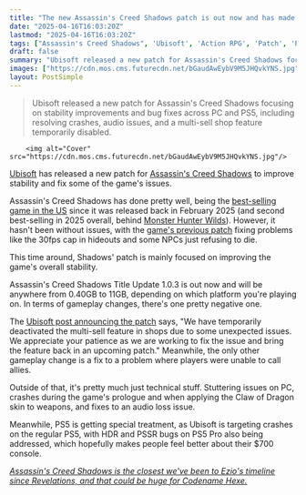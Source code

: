 ```yaml
---
title: "The new Assassin's Creed Shadows patch is out now and has made selling items way more tedious"
date: "2025-04-16T16:03:20Z"
lastmod: "2025-04-16T16:03:20Z"
tags: ["Assassin's Creed Shadows", 'Ubisoft', 'Action RPG', 'Patch', 'PS5', 'PC']
draft: false
summary: "Ubisoft released a new patch for Assassin's Creed Shadows focusing on stability improvements and bug fixes across PC and PS5, including resolving crashes, audio issues, and a multi-sell shop feature temporarily disabled."
images: ["https://cdn.mos.cms.futurecdn.net/bGaudAwEybV9M5JHQvkYNS.jpg"]
layout: PostSimple
---
```

> Ubisoft released a new patch for Assassin's Creed Shadows focusing on stability improvements and bug fixes across PC and PS5, including resolving crashes, audio issues, and a multi-sell shop feature temporarily disabled.


        <img alt="Cover" src="https://cdn.mos.cms.futurecdn.net/bGaudAwEybV9M5JHQvkYNS.jpg"/>
        
[Ubisoft](https://www.gamesradar.com/tag/ubisoft/) has released a new patch for [<u>Assassin's Creed Shadows</u>](https://www.gamesradar.com/assassins-creed-shadows-guide/) to improve stability and fix some of the game's issues.

Assassin's Creed Shadows has done pretty well, being the [<u>best-selling game in the US</u>](https://www.gamesradar.com/games/assassin-s-creed/assassins-creed-shadows-has-been-the-best-selling-game-in-the-us-for-each-of-its-first-3-weeks-on-market/) since it was released back in February 2025 (and second best-selling in 2025 overall, behind [<u>Monster Hunter Wilds</u>](https://www.gamesradar.com/games/monster-hunter/monster-hunter-wilds-guide/)). However, it hasn't been without issues, with the [<u>game's previous patch</u>](https://www.gamesradar.com/games/assassin-s-creed/assassins-creed-shadows-patch-fixes-my-2-biggest-annoyances-tedious-dismantling-and-the-hideout-fps-cap-right-as-ive-nearly-finished-this-open-world-rpg/) fixing problems like the 30fps cap in hideouts and some NPCs just refusing to die.

This time around, Shadows' patch is mainly focused on improving the game's overall stability.

Assassin's Creed Shadows Title Update 1.0.3 is out now and will be anywhere from 0.40GB to 11GB, depending on which platform you're playing on. In terms of gameplay changes, there's one pretty negative one.

The [<u>Ubisoft post announcing the patch</u>](https://ubisoft.pxf.io/c/221109/864200/12050?subId1=grd-us-8502616138020337028&sharedId=grd-us&u=https%3A%2F%2Fwww.ubisoft.com%2Fen-us%2Fgame%2Fassassins-creed%2Fnews%2F7EUO4IjlZxxQeIKvy4KIcy%2Fac-shadows-title-update-103-hot-fix-release-notes) says, "We have temporarily deactivated the multi-sell feature in shops due to some unexpected issues. We appreciate your patience as we are working to fix the issue and bring the feature back in an upcoming patch." Meanwhile, the only other gameplay change is a fix to a problem where players were unable to call allies.

Outside of that, it's pretty much just technical stuff. Stuttering issues on PC, crashes during the game's prologue and when applying the Claw of Dragon skin to weapons, and fixes to an audio loss issue.

Meanwhile, PS5 is getting special treatment, as Ubisoft is targeting crashes on the regular PS5, with HDR and PSSR bugs on PS5 Pro also being addressed, which hopefully makes people feel better about their $700 console.

[<u><em>Assassin's Creed Shadows is the closest we've been to Ezio's timeline since Revelations, and that could be huge for Codename Hexe.</em></u>](https://www.gamesradar.com/games/assassin-s-creed/assassins-creed-shadows-is-the-closest-weve-been-to-ezios-timeline-since-revelations-and-that-could-be-huge-for-codename-hexe/)
        